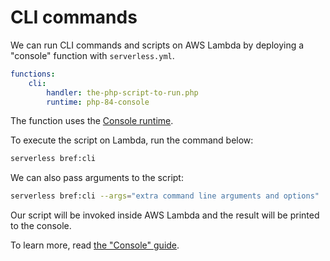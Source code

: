 # CLI commands

We can run CLI commands and scripts on AWS Lambda by deploying a "console" function with `serverless.yml`.

```yml
functions:
    cli:
        handler: the-php-script-to-run.php
        runtime: php-84-console
```

The function uses the [Console runtime](../runtimes/console.mdx).

To execute the script on Lambda, run the command below:

```bash
serverless bref:cli
```

We can also pass arguments to the script:

```bash
serverless bref:cli --args="extra command line arguments and options"
```

Our script will be invoked inside AWS Lambda and the result will be printed to the console.

To learn more, read [the "Console" guide](../runtimes/console.mdx).
